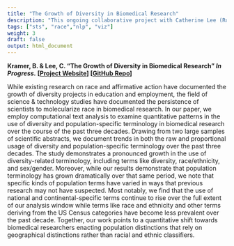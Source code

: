 ```yaml
---
title: "The Growth of Diversity in Biomedical Research"
description: "This ongoing collaborative project with Catherine Lee (Rutgers Sociology) uses computational text analysis to study the use of diversity and population terms in biomedical research from 1990-2018"
tags: ["sts", "race","nlp", "viz"]
weight: 3
draft: false
output: html_document
---
```


**Kramer, B. & Lee, C. "The Growth of Diversity in Biomedical Research" *In Progress.* [[Project Website](https://growthofdiversity.netlify.app/)] [[GitHub Repo](https://github.com/brandonleekramer/diversity)]** 

While existing research on race and affirmative action have documented the growth of diversity projects in education and employment, the field of science & technology studies have documented the persistence of scientists to molecularize race in biomedical research. In our paper, we employ computational text analysis to examine quantitative patterns in the use of diversity and population-specific terminology in biomedical research over the course of the past three decades. Drawing from two large samples of scientific abstracts, we document trends in both the raw and proportional usage of diversity and population-specific terminology over the past three decades. The study demonstrates a pronounced growth in the use of diversity-related terminology, including terms like diversity, race/ethnicity, and sex/gender. Moreover, while our results demonstrate that population terminology has grown dramatically over that same period, we note that specific kinds of population terms have varied in ways that previous research may not have suspected. Most notably, we find that the use of national and continental-specific terms continue to rise over the full extent of our analysis window while terms like race and ethnicity and other terms deriving from the US Census categories have become less prevalent over the past decade. Together, our work points to a quantitative shift towards biomedical researchers enacting population distinctions that rely on geographical distinctions rather than racial and ethnic classifiers.